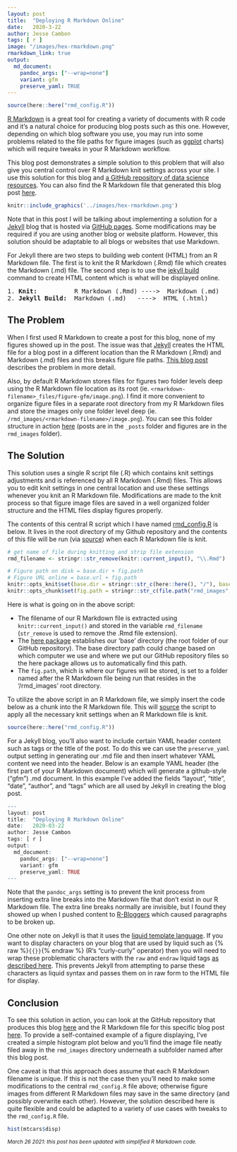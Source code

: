 ```yaml
---
layout: post
title:  "Deploying R Markdown Online"
date:   2020-3-22
author: Jesse Cambon
tags: [ r ]
image: "/images/hex-rmarkdown.png"
rmarkdown_link: true
output: 
  md_document:
    pandoc_args: ["--wrap=none"]
    variant: gfm
    preserve_yaml: TRUE
---
```


```r
source(here::here("rmd_config.R"))
``` 

[R Markdown](https://rmarkdown.rstudio.com/) is a great tool for creating a variety of documents with R code and it's a natural choice for producing blog posts such as this one. However, depending on which blog software you use, you may run into some problems related to the file paths for figure images (such as [ggplot](https://ggplot2.tidyverse.org/) charts) which will require tweaks in your R Markdown workflow. 

This blog post demonstrates a simple solution to this problem that will also give you central control over R Markdown knit settings across your site. I use this solution for this blog and [a GitHub repository of data science resources](https://github.com/jessecambon/Data-Science-Codex). You can also find the R Markdown file that generated this blog post [here](https://github.com/jessecambon/jessecambon.github.io/blob/master/_posts/2020-03-22-deploying-rmarkdown-online.Rmd).

```r
knitr::include_graphics('../images/hex-rmarkdown.png')
```

Note that in this post I will be talking about implementing a solution for a [Jekyll](https://jekyllrb.com/) blog that is hosted via [GitHub pages](https://pages.github.com/). Some modifications may be required if you are using another blog or website platform. However, this solution should be adaptable to all blogs or websites that use Markdown.

For Jekyll there are two steps to building web content (HTML) from an R Markdown file. The first is to knit the R Markdown (.Rmd) file which creates the Markdown (.md) file. The second step is to use the [jekyll build](https://jekyllrb.com/docs/usage/) command to create HTML content which is what will be displayed online.

<pre>
1. <b>Knit:</b>          R Markdown (.Rmd) ---->  Markdown (.md) 
2. <b>Jekyll Build:</b>  Markdown (.md)   ---->  HTML (.html)
</pre>

## The Problem

When I first used R Markdown to create a post for this blog, none of my figures showed up in the post. The issue was that [Jekyll](https://jekyllrb.com/) creates the HTML file for a blog post in a different location than the R Markdown (.Rmd) and Markdown (.md) files and this breaks figure file paths. [This blog post](http://www.randigriffin.com/2017/04/25/how-to-knit-for-mysite.html) describes the problem in more detail. 

Also, by default R Markdown stores files for figures two folder levels deep using the R Markdown file location as its root (ie. `<rmarkdown-filename>_files/figure-gfm/image.png`). I find it more convenient to organize figure files in a separate root directory from my R Markdown files and store the images only one folder level deep (ie.   `/rmd_images/<rmarkdown-filename>/image.png`). You can see this folder structure in action [here](https://github.com/jessecambon/jessecambon.github.io) (posts are in the `_posts` folder and figures are in the `rmd_images` folder).


## The Solution

This solution uses a single R script file (.R) which contains knit settings adjustments and is referenced by all R Markdown (.Rmd) files. This allows you to edit knit settings in one central location and use these settings whenever you knit an R Markdown file. Modifications are made to the knit process so that figure image files are saved in a well organized folder structure and the HTML files display figures properly. 

The contents of this central R script which I have named [rmd_config.R](https://github.com/jessecambon/jessecambon.github.io/blob/master/rmd_config.R) is below. It lives in the root directory of my Github repository and the contents of this file will be run (via [source](https://www.rdocumentation.org/packages/base/versions/3.6.2/topics/source)) when each R Markdown file is knit.

```r
# get name of file during knitting and strip file extension
rmd_filename <- stringr::str_remove(knitr::current_input(), "\\.Rmd")

# Figure path on disk = base.dir + fig.path
# Figure URL online = base.url + fig.path
knitr::opts_knit$set(base.dir = stringr::str_c(here::here(), "/"), base.url = "/") # project root folder
knitr::opts_chunk$set(fig.path = stringr::str_c(file.path("rmd_images", rmd_filename), "/"))
``` 

Here is what is going on in the above script:

* The filename of our R Markdown file is extracted using `knitr::current_input()` and stored in the variable `rmd_filename` (`str_remove` is used to remove the .Rmd file extension).
* The [here package](https://here.r-lib.org/) establishes our 'base' directory (the root folder of our GitHub repository). The base directory path could change based on which computer we use and where we put our GitHub repository files so the here package allows us to automatically find this path. 
* The `fig.path`, which is where our figures will be stored, is set to a folder named after the R Markdown file being run that resides in the '/rmd_images' root directory.

To utilize the above script in an R Markdown file, we simply insert the code below as a chunk into the R Markdown file. This will [source](https://www.rdocumentation.org/packages/base/versions/3.6.2/topics/source) the script to apply all the necessary knit settings when an R Markdown file is knit.

```r
source(here::here("rmd_config.R"))
``` 

For a Jekyll blog, you'll also want to include certain YAML header content such as tags or the title of the post. To do this we can use the `preserve_yaml` output setting in generating our .md file and then insert whatever YAML content we need into the header. Below is an example YAML header (the first part of your R Markdown document) which will generate a github-style ("gfm") .md document. In this example I've added the fields "layout", "title", "date", "author", and "tags" which are all used by Jekyll in creating the blog post.

```r
---
layout: post
title:  "Deploying R Markdown Online"
date:   2020-03-22
author: Jesse Cambon
tags: [ r ]
output: 
  md_document:
    pandoc_args: ["--wrap=none"]
    variant: gfm
    preserve_yaml: TRUE
---
```

Note that the `pandoc_args` setting is to prevent the knit process from inserting extra line breaks into the Markdown file that don't exist in our R Markdown file. The extra line breaks normally are invisible, but I found they showed up when I pushed content to [R-Bloggers](https://www.r-bloggers.com/) which caused paragraphs to be broken up.

One other note on Jekyll is that it uses the [liquid template language](https://jekyllrb.com/docs/liquid/). If you want to display characters on your blog that are used by liquid such as {% raw %}`{{}}`{% endraw %} (R's "curly-curly" operator) then you will need to wrap these problematic characters with the `raw` and `endraw` liquid tags [as described here](https://shopify.github.io/liquid/tags/raw/). This prevents Jekyll from attempting to parse these characters as liquid syntax and passes them on in raw form to the HTML file for display.


## Conclusion

To see this solution in action, you can look at the GitHub repository that produces this blog [here](https://github.com/jessecambon/jessecambon.github.io) and the R Markdown file for this specific blog post  [here](https://github.com/jessecambon/jessecambon.github.io/blob/master/_posts/2020-03-22-deploying-rmarkdown-online.Rmd). To provide a self-contained example of a figure displaying, I've created a simple histogram plot below and you'll find the image file neatly filed away in the `rmd_images` directory underneath a subfolder named after this blog post. 

One caveat is that this approach does assume that each R Markdown filename is unique. If this is not the case then you'll need to make some modifications to the central `rmd_config.R` file above; otherwise figure images from different R Markdown files may save in the same directory (and possibly overwrite each other). However, the solution described here is quite flexible and could be adapted to a variety of use cases with tweaks to the `rmd_config.R` file.

```r
hist(mtcars$disp)
```

<em><sub> 
  March 26 2021: this post has been updated with simplified R Markdown code.
</sub></em>

